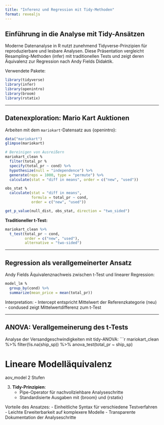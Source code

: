```yaml
---
title: "Inferenz und Regression mit Tidy-Methoden"
format: revealjs
---
```


## Einführung in die Analyse mit Tidy-Ansätzen
Moderne Datenanalyse in R nutzt zunehmend Tidyverse-Prinzipien für reproduzierbare und lesbare Analysen. Diese Präsentation vergleicht Resampling-Methoden (infer) mit traditionellen Tests und zeigt deren Äquivalenz zur Regression nach Andy Fields Didaktik.

Verwendete Pakete:
```r
library(tidyverse)
library(infer)
library(openintro)
library(broom)
library(rstatix)
```

---

## Datenexploration: Mario Kart Auktionen
Arbeiten mit dem `mariokart`-Datensatz aus {openintro}:
```r
data("mariokart")
glimpse(mariokart)

# Bereinigen von Ausreißern
mariokart_clean % 
  filter(total_pr %
  specify(total_pr ~ cond) %>%
  hypothesize(null = "independence") %>%
  generate(reps = 1000, type = "permute") %>%
  calculate(stat = "diff in means", order = c("new", "used"))

obs_stat % 
  calculate(stat = "diff in means", 
            formula = total_pr ~ cond, 
            order = c("new", "used"))

get_p_value(null_dist, obs_stat, direction = "two_sided")
```

**Traditioneller t-Test:**
```r
mariokart_clean %>% 
  t_test(total_pr ~ cond, 
         order = c("new", "used"),
         alternative = "two-sided")
```

---

## Regression als verallgemeinerter Ansatz
Andy Fields Äquivalenznachweis zwischen t-Test und linearer Regression:
```r
model_lm % 
  group_by(cond) %>% 
  summarize(mean_price = mean(total_pr))
```

Interpretation:
- Intercept entspricht Mittelwert der Referenzkategorie (neu)
- condused zeigt Mittelwertdifferenz zum t-Test

---

## ANOVA: Verallgemeinerung des t-Tests
Analyse der Versandgeschwindigkeiten mit tidy-ANOVA:
```r
mariokart_clean %>% 
  filter(!is.na(ship_sp)) %>% 
  anova_test(total_pr ~ ship_sp)

# Lineare Modelläquivalenz
aov_model 2 Stufen

3. **Tidy-Prinzipien**:
   - Pipe-Operator für nachvollziehbare Analyseschritte
   - Standardisierte Ausgaben mit {broom} und {rstatix}

Vorteile des Ansatzes:
- Einheitliche Syntax für verschiedene Testverfahren
- Leichte Erweiterbarkeit auf komplexere Modelle
- Transparente Dokumentation der Analyseschritte

